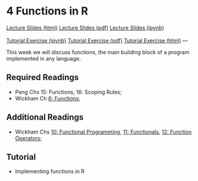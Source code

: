 # 4 Functions in R

<div id="buttons">
<a class="btn btn-primary btn-lg" role="button" href="lectures/04_week.html">Lecture Slides (html)</a>
<a class="btn btn-info btn-lg" role="button" href="https://github.com/ASDS-TCD/POP77001_Computer_Programming_2022/blob/main/lectures/04_week.pdf">Lecture Slides (pdf)</a>
<a class="btn btn-secondary btn-lg" role="button" href="https://github.com/ASDS-TCD/POP77001_Computer_Programming_2022/blob/main/lectures/04_week.ipynb">Lecture Slides (ipynb)</a>
<br>
<br>
<a class="btn btn-success btn-lg" role="button" href="https://github.com/ASDS-TCD/POP77001_Computer_Programming_2022/blob/main/tutorials/04_week.ipynb">Tutorial Exercise (ipynb)</a>
<a class="btn btn-info btn-lg" role="button" href="https://github.com/ASDS-TCD/POP77001_Computer_Programming_2022/blob/main/tutorials/04_week.pdf">Tutorial Exercise (pdf)</a>
<a class="btn btn-secondary btn-lg" role="button" href="tutorials/04_week.html">Tutorial Exercise (html)</a>
---

This week we will discuss functions, the main building block of a program implemented in
any language.

## Required Readings

- Peng Chs 15: Functions, 16: Scoping Rules;
- Wickham Ch [6: Functions](http://adv-r.had.co.nz/Functions.html);

## Additional Readings

- Wickham Chs [10: Functional Programming](http://adv-r.had.co.nz/Functional-programming.html), [11: Functionals](http://adv-r.had.co.nz/Functionals.html), [12: Function Operators](http://adv-r.had.co.nz/Function-operators.html);

## Tutorial

- Implementing functions in R
